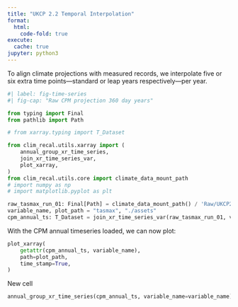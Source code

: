 ```yaml
---
title: "UKCP 2.2 Temporal Interpolation"
format:
  html:
    code-fold: true
execute:
  cache: true
jupyter: python3
---
```


To align climate projections with measured records, we interpolate five or six extra time points---standard or leap years respectively---per year.

```python
#| label: fig-time-series
#| fig-cap: "Raw CPM projection 360 day years"

from typing import Final
from pathlib import Path

# from xarray.typing import T_Dataset

from clim_recal.utils.xarray import (
    annual_group_xr_time_series,
    join_xr_time_series_var,
    plot_xarray,
)
from clim_recal.utils.core import climate_data_mount_path
# import numpy as np
# import matplotlib.pyplot as plt

raw_tasmax_run_01: Final[Path] = climate_data_mount_path() / 'Raw/UKCP2.2/tasmax/01/latest'
variable_name, plot_path = "tasmax", "./assets"
cpm_annual_ts: T_Dataset = join_xr_time_series_var(raw_tasmax_run_01, variable_name)
```

With the CPM annual timeseries loaded, we can now plot:
```python
plot_xarray(
    getattr(cpm_annual_ts, variable_name),
    path=plot_path,
    time_stamp=True,
)
```

New cell
```python
annual_group_xr_time_series(cpm_annual_ts, variable_name=variable_name)
```
